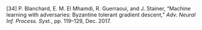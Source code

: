 \[34\]	P. Blanchard, E. M. El Mhamdi, R. Guerraoui, and J. Stainer, “Machine learning with adversaries: Byzantine tolerant gradient descent,” *Adv. Neural Inf. Process. Syst.*, pp. 119–129, Dec. 2017\.